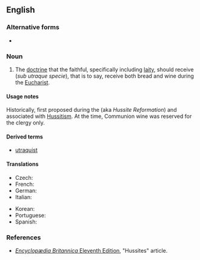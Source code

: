 ==English==
{{wikipedia}}

===Alternative forms===
* {{l|en|Ultraquism}} <!--misspelling?-->

===Noun===
{{en-noun|-|s}}

# {{label|en|Christianity}} The [[doctrine]] that the faithful, specifically including [[laity]], should receive {{w|Communion under both kinds}} (''sub utraque specie''), that is to say, receive both bread and wine during the [[Eucharist]].

====Usage notes====
Historically, first proposed during the {{w|Bohemian Reformation}} (aka ''Hussite Reformation'') and associated with [[Hussitism]]. At the time, Communion wine was reserved for the clergy only.

====Derived terms====
* [[utraquist]]

====Translations====
{{trans-top|Christian doctrine}}
* Czech: {{t|cs|kališnictví}}
* French: {{t+|fr|utraquisme|m}}
* German: {{t|de|Kalixtiner|f}}
* Italian: {{t|it|utraquismo|m}}
{{trans-mid}}
* Korean: {{t|ko|양형영성체파}}
* Portuguese: {{t|pt|utraquismo}}
* Spanish: {{t|es|utraquismo|m}}
{{trans-bottom}}

===References===
* [[wikipedia:Encyclopædia Britannica Eleventh Edition|''Encyclopædia Britannica'' Eleventh Edition]], "Hussites" article.